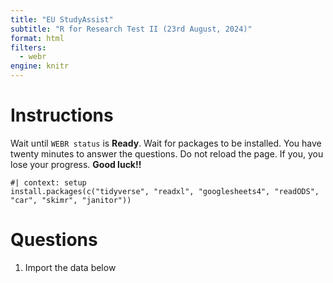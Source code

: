 ```yaml
---
title: "EU StudyAssist"
subtitle: "R for Research Test II (23rd August, 2024)"
format: html
filters:
  - webr
engine: knitr
---
```



# Instructions
Wait until `WEBR status` is **Ready**. Wait for packages to be installed. You have twenty minutes to answer the questions. Do not reload the page. If you, you lose your progress. **Good luck!!**

```webr-r
#| context: setup
install.packages(c("tidyverse", "readxl", "googlesheets4", "readODS", "car", "skimr", "janitor"))
```

# Questions
1. Import the data below

```webr-r

```

